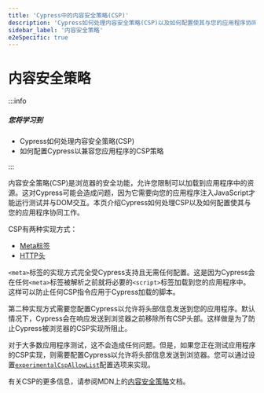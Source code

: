 ```yaml
---
title: 'Cypress中的内容安全策略(CSP)'
description: 'Cypress如何处理内容安全策略(CSP)以及如何配置使其与您的应用程序协同工作'
sidebar_label: '内容安全策略'
e2eSpecific: true
---
```


<ProductHeading product="app" />

# 内容安全策略

:::info

##### <Icon name="question-circle" color="#4BBFD2" /> 您将学习到

- Cypress如何处理内容安全策略(CSP)
- 如何配置Cypress以兼容您应用程序的CSP策略

:::

内容安全策略(CSP)是浏览器的安全功能，允许您限制可以加载到应用程序中的资源。这对Cypress可能会造成问题，因为它需要向您的应用程序注入JavaScript才能运行测试并与DOM交互。本页介绍Cypress如何处理CSP以及如何配置使其与您的应用程序协同工作。

CSP有两种实现方式：

- [Meta标签](https://developer.mozilla.org/en-US/docs/Web/HTML/Element/meta#http-equiv)
- [HTTP头](https://developer.mozilla.org/en-US/docs/Web/HTTP/Headers/Content-Security-Policy)

`<meta>`标签的实现方式完全受Cypress支持且无需任何配置。这是因为Cypress会在任何`<meta>`标签被解析之前就将必要的`<script>`标签加载到您的应用程序中。这样可以防止任何CSP指令应用于Cypress加载的脚本。

第二种实现方式需要您配置Cypress以允许将头部信息发送到您的应用程序。默认情况下，Cypress会在响应发送到浏览器之前移除所有CSP头部。这样做是为了防止Cypress被浏览器的CSP实现所阻止。

对于大多数应用程序测试，这不会造成任何问题。但是，如果您正在测试应用程序的CSP实现，则需要配置Cypress以允许将头部信息发送到浏览器。您可以通过设置[`experimentalCspAllowList`](/app/references/experiments#Experimental-CSP-Allow-List)配置选项来实现。

有关CSP的更多信息，请参阅MDN上的[内容安全策略](https://developer.mozilla.org/en-US/docs/Web/HTTP/CSP)文档。